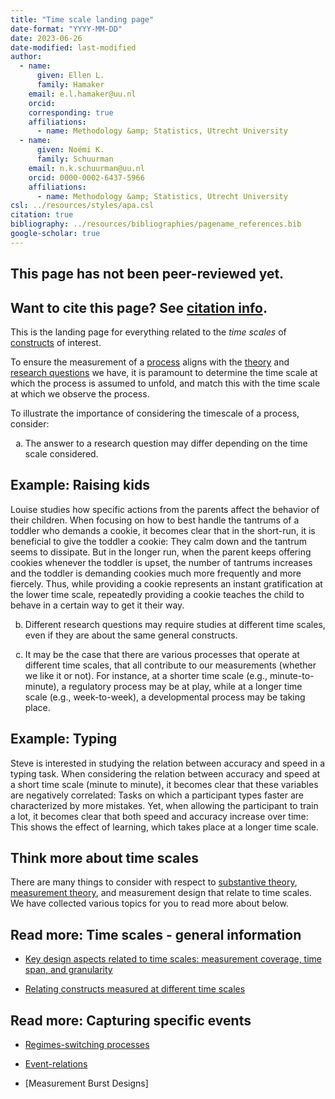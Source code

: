 ```yaml
---
title: "Time scale landing page"
date-format: "YYYY-MM-DD"
date: 2023-06-26
date-modified: last-modified
author:
  - name:
      given: Ellen L.
      family: Hamaker
    email: e.l.hamaker@uu.nl
    orcid: 
    corresponding: true
    affiliations:
      - name: Methodology &amp; Statistics, Utrecht University
  - name:
      given: Noémi K.
      family: Schuurman
    email: n.k.schuurman@uu.nl
    orcid: 0000-0002-6437-5966
    affiliations:
      - name: Methodology &amp; Statistics, Utrecht University
csl: ../resources/styles/apa.csl
citation: true
bibliography: ../resources/bibliographies/pagename_references.bib
google-scholar: true
---
```


::: callout-caution
## This page has not been peer-reviewed yet.
:::

::: callout-note
## Want to cite this page? See [citation info](time-scale.html#citation).
:::

This is the landing page for everything related to the <i> time scales </i> of [constructs](../your-study/constructs.qmd) of interest.

To ensure the measurement of a [process](../processes.qmd) aligns with the [theory](../your-study/theory.qmd) and [research questions](../your-study/research-question.qmd) we have, it is paramount to determine the time scale at which the process is assumed to unfold, and match this with the time scale at which we observe the process.

To illustrate the importance of considering the timescale of a process, consider:

a.  The answer to a research question may differ depending on the time scale considered.

::: {.callout-tip collapse="true"}
## Example: Raising kids

Louise studies how specific actions from the parents affect the behavior of their children. When focusing on how to best handle the tantrums of a toddler who demands a cookie, it becomes clear that in the short-run, it is beneficial to give the toddler a cookie: They calm down and the tantrum seems to dissipate. But in the longer run, when the parent keeps offering cookies whenever the toddler is upset, the number of tantrums increases and the toddler is demanding cookies much more frequently and more fiercely. Thus, while providing a cookie represents an instant gratification at the lower time scale, repeatedly providing a cookie teaches the child to behave in a certain way to get it their way.
:::

b.  Different research questions may require studies at different time scales, even if they are about the same general constructs.

<!-- Another good example -->

c.  It may be the case that there are various processes that operate at different time scales, that all contribute to our measurements (whether we like it or not). For instance, at a shorter time scale (e.g., minute-to-minute), a regulatory process may be at play, while at a longer time scale (e.g., week-to-week), a developmental process may be taking place.

::: {.callout-tip collapse="true"}
## Example: Typing

Steve is interested in studying the relation between accuracy and speed in a typing task. When considering the relation between accuracy and speed at a short time scale (minute to minute), it becomes clear that these variables are negatively correlated: Tasks on which a participant types faster are characterized by more mistakes. Yet, when allowing the participant to train a lot, it becomes clear that both speed and accuracy increase over time: This shows the effect of learning, which takes place at a longer time scale.
:::

## Think more about time scales

There are many things to consider with respect to [substantive theory](substantive-theory.qmd), [measurement theory](../measurement-theory/measurement-theory.qmd), and measurement design that relate to time scales. We have collected various topics for you to read more about below.

::: {.callout-note collapse="false"}
## Read more: Time scales - general information

-   [Key design aspects related to time scales: measurement coverage, time span, and granularity](time-scale/measurement-coverage-time-span-granularity.qmd)

-   [Relating constructs measured at different time scales](time-scale/relating-constructs-time-scales.qmd)
:::

::: {.callout-note collapse="false"}
## Read more: Capturing specific events

-   [Regimes-switching processes](ergodicity/regime-switching-processes.qmd)

-   [Event-relations](context-events/event-relations.qmd)

-   \[Measurement Burst Designs\]
:::
<!--
# Practical Considerations

The following practical considerations are also important for the decision about time scales, but are not considered further on this website.

-   Material considerations (funding, available personnel, available measurement applications) will naturally affect the duration of a study, and how many and how intensively one may collect repeated measures, and hence what time scales may be studied.-->

```{=html}
<!--
# Related pages

-   [Measurement coverage, time span, & granularity.](/TScale_MeasCoverage.html)

-   [Measuring and Relating Multiple Constructs Measured at Different Timescales](/TScale_RelatingConstructs.html)

-   [Capturing Regime Switches](/TScale_Switches.html)

-   [Event-Relations in ILD Measurement](/EventRelations.html)

-   [Measurement Burst Designs]
-->
```
